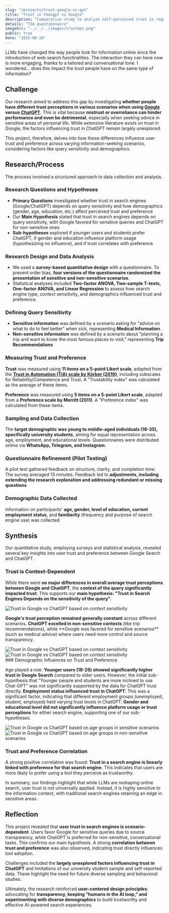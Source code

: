 ```yaml
---
slug: "/projects/trust-google-vs-gpt"
title: "Trust in Chatgpt vs Google"
description: "Comparative study to analyze self-perceived trust in regular search engines and large language models"
details: "TIA questionnaire"
imageSrc: "../../../images/trustGpt.png"
public: true
date: "2025-08-24"
---
```



LLMs have changed the way people look for information online since the introduction of web search functinalities. The interaction they can have now is more engaging, thanks to a tailored and conversational tone. I wondered... does this impact the trust people have on the same type of information?

## Challenge

Our research aimed to address this gap by investigating **whether people have different trust perceptions in various scenarios when using [Google](https://www.google.com) versus [ChatGPT](https://www.chatgpt.com)**. This is vital because **mistrust or overreliance can hinder performance and even be detrimental**, especially when seeking advice in sensitive areas of personal life. While extensive literature exists on trust in Google, the factors influencing trust in ChatGPT remain largely unexplored.

This project, therefore, delves into how these differences influence user trust and preference across varying information-seeking scenarios, considering factors like query sensitivity and demographics.

## Research/Process

The process involved a structured approach to data collection and analysis.

### Research Questions and Hypotheses

- **Primary Questions** investigated whether trust in search engines (Google/ChatGPT) depends on query sensitivity and how demographics (gender, age, education, etc.) affect perceived trust and preference
- Our **Main Hypothesis** stated that trust in search engines depends on query sensitivity, with Google favored for sensitive queries and ChatGPT for non-sensitive ones
- **Sub-hypotheses** explored if younger users and students prefer ChatGPT, if gender and education influence platform usage (hypothesizing no influence), and if trust correlates with preference

### Research Design and Data Analysis

- We used a **survey-based quantitative design** with a questionnaire. To prevent order bias, **four versions of the questionnaire randomized the presentation of sensitive and non-sensitive scenarios**.
- Statistical analyses included **Two-factor ANOVA, Two-sample T-tests, One-factor ANOVA, and Linear Regression** to assess how search engine type, context sensitivity, and demographics influenced trust and preference.

### Defining Query Sensitivity

- **Sensitive information** was defined by a scenario asking for "advice on what to do to feel better" when sick, representing **Medical Information**.
- **Non-sensitive information** was defined by a scenario about "planning a trip and want to know the most famous places to visit," representing **Trip Recommendations**

### Measuring Trust and Preference

**Trust** was measured using **11 items on a 5-point Likert scale**, adapted from the **[Trust in Automation (TiA) scale by Körber (2019)](https://github.com/moritzkoerber/TiA_Trust_in_Automation_Questionnaire)**, including subscales for Reliability/Competence and Trust. A "Trustability index" was calculated as the average of these items.

**Preference** was measured using **5 items on a 5-point Likert scale**, adapted from a **Preference scale by Merritt (2011)**. A "Preference index" was calculated from these items.

### Sampling and Data Collection

The **target demographic was young to middle-aged individuals (18-35), specifically university students**, aiming for equal representation across age, employment, and educational levels.
Questionnaires were distributed online via **WhatsApp, Telegram, and Instagram**.

### Questionnaire Refinement (Pilot Testing)

A pilot test gathered feedback on structure, clarity, and completion time. The survey averaged 13 minutes.
Feedback led to **adjustments, including extending the research explanation and addressing redundant or missing questions**

### Demographic Data Collected

Information on participants' **age, gender, level of education, current employment status**, and **familiarity** (frequency and purpose of search engine use) was collected

## Synthesis

Our quantitative study, employing surveys and statistical analysis, revealed several key insights into user trust and preference between Google Search and ChatGPT.

### Trust is Context-Dependent

While there were **no major differences in overall average trust perceptions between Google and ChatGPT**, the **context of the query significantly impacted trust**.
This supports our **main hypothesis: "Trust in Search Engines Depends on the sensitivity of the query"**.

<img
  src={trust_context}
  alt="Trust in Google vs ChatGPT based on context sensitivity"
  title="Trust in Google vs ChatGPT based on context sensitivity"
  caption="Trust in Google vs ChatGPT based on context sensitivity"
/>

**Google's trust perception remained generally constant** across different scenarios.
**ChatGPT excelled in non-sensitive contexts** (like trip recommendations), while \*\*Google was favored for sensitive scenarios\*\* (such as medical advice) where users need more control and source transparency.

<div
  style={{
    display: "flex",
    flexDirection: "row",
    gap: "20px",
    alignItems: "center",
    img: { margin: 0 },
  }}
>
  <img
    src={prefTrustMed}
    alt="Trust in Google vs ChatGPT based on context sensitivity"
    title="Trust in Google vs ChatGPT based on context sensitivity"
    caption="Trust in Google vs ChatGPT based on context sensitivity"
  />
  <img
    src={prefTrustTrip}
    alt="Trust in Google vs ChatGPT based on context sensitivity"
    title="Trust in Google vs ChatGPT based on context sensitivity"
    caption="Trust in Google vs ChatGPT based on context sensitivity"
  />
</div>
### Demographic Influences on Trust and Preference

Age played a role: **Younger users (18-26) showed significantly higher trust in Google Search** compared to older users. However, the initial sub-hypothesis that "Younger people and students are more inclined to use Chat-GPT" was not significantly supported by the data for ChatGPT trust directly.
**Employment status influenced trust in ChatGPT**: This was a significant factor, indicating that different employment groups (unemployed, student, employed) held varying trust levels in ChatGPT.
**Gender and educational level did not significantly influence platform usage or trust perceptions** for either search engine, supporting one of our sub-hypotheses.

<div
  style={{
    display: "flex",
    flexDirection: "row",
    gap: "20px",
    alignItems: "center",
    img: { margin: 0 },
  }}
>
  <img
    src={ageMedical}
    alt="Trust in Google vs ChatGPT based on age groups in sensitive scenarios"
    title="Trust in Google vs ChatGPT based on age groups in sensitive scenarios"
    caption="Trust in Google vs ChatGPT based on age groups in sensitive scenarios"
  />
  <img
    src={ageTrip}
    alt="Trust in Google vs ChatGPT based on age groups in non-sensitive scenarios"
    title="Trust in Google vs ChatGPT based on age groups in non-sensitive scenarios"
    caption="Trust in Google vs ChatGPT based on age groups in non-sensitive scenarios"
  />
</div>

### Trust and Preference Correlation

A strong positive correlation was found: **Trust in a search engine is linearly linked with preference for that search engine**. This indicates that users are more likely to prefer using a tool they perceive as trustworthy.

In summary, our findings highlight that while LLMs are reshaping online search, user trust is not universally applied. Instead, it is highly sensitive to the information context, with traditional search engines retaining an edge in sensitive areas.

## Reflection

This project revealed that **user trust in search engines is scenario-dependent**. Users favor Google for sensitive queries due to source transparency, while ChatGPT is preferred for non-sensitive, conversational tasks. This confirms our main hypothesis. A strong **correlation between trust and preference** was also observed, indicating trust directly influences tool adoption.

Challenges included the **largely unexplored factors influencing trust in ChatGPT** and limitations of our university student sample and self-reported data. These highlight the need for future diverse sampling and behavioral studies.

Ultimately, the research reinforced **user-centered design principles**: advocating for **transparency, keeping "humans in the AI loop," and experimenting with diverse demographics** to build trustworthy and effective AI-powered search experiences.
